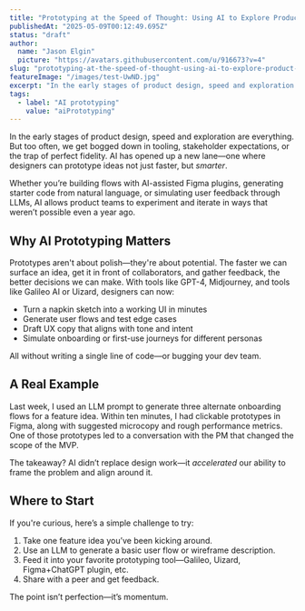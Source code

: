 ```yaml
---
title: "Prototyping at the Speed of Thought: Using AI to Explore Product Ideas Faster"
publishedAt: "2025-05-09T00:12:49.695Z"
status: "draft"
author:
  name: "Jason Elgin"
  picture: "https://avatars.githubusercontent.com/u/916673?v=4"
slug: "prototyping-at-the-speed-of-thought-using-ai-to-explore-product-ideas-faster"
featureImage: "/images/test-UwND.jpg"
excerpt: "In the early stages of product design, speed and exploration are everything. But too often, we get bogged down in tooling, stakeholder expectations, or the trap of perfect fidelity. AI has opened up a new lane—one where designers can prototype ideas not just faster, but smarter."
tags:
  - label: "AI prototyping"
    value: "aiPrototyping"
---
```


In the early stages of product design, speed and exploration are everything. But too often, we get bogged down in tooling, stakeholder expectations, or the trap of perfect fidelity. AI has opened up a new lane—one where designers can prototype ideas not just faster, but *smarter*.

Whether you’re building flows with AI-assisted Figma plugins, generating starter code from natural language, or simulating user feedback through LLMs, AI allows product teams to experiment and iterate in ways that weren’t possible even a year ago.

## Why AI Prototyping Matters

Prototypes aren't about polish—they're about potential. The faster we can surface an idea, get it in front of collaborators, and gather feedback, the better decisions we can make. With tools like GPT-4, Midjourney, and tools like Galileo AI or Uizard, designers can now:

- Turn a napkin sketch into a working UI in minutes
- Generate user flows and test edge cases
- Draft UX copy that aligns with tone and intent
- Simulate onboarding or first-use journeys for different personas

All without writing a single line of code—or bugging your dev team.

## A Real Example

Last week, I used an LLM prompt to generate three alternate onboarding flows for a feature idea. Within ten minutes, I had clickable prototypes in Figma, along with suggested microcopy and rough performance metrics. One of those prototypes led to a conversation with the PM that changed the scope of the MVP.

The takeaway? AI didn’t replace design work—it *accelerated* our ability to frame the problem and align around it.

## Where to Start

If you're curious, here’s a simple challenge to try:

1. Take one feature idea you’ve been kicking around.
2. Use an LLM to generate a basic user flow or wireframe description.
3. Feed it into your favorite prototyping tool—Galileo, Uizard, Figma+ChatGPT plugin, etc.
4. Share with a peer and get feedback.

The point isn’t perfection—it’s momentum.